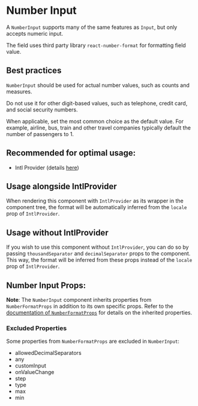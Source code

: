 

# Number Input

A `NumberInput` supports many of the same features as `Input`, but only accepts numeric input.

The field uses third party library `react-number-format` for formatting field value.

## Best practices

`NumberInput` should be used for actual number values, such as counts and measures.

Do not use it for other digit-based values, such as telephone, credit card, and social security numbers.

When applicable, set the most common choice as the default value. For example, airline, bus, train and other travel companies typically default the number of passengers to 1.

## **Recommended for optimal usage**:

- Intl Provider (details [here](/docs/component-library-intl-intl--basic))

## Usage alongside IntlProvider

When rendering this component with `IntlProvider` as its wrapper in the component tree, the format will be
automatically inferred from the `locale` prop of `IntlProvider`.

## Usage without IntlProvider

If you wish to use this component without `IntlProvider`, you can do so by passing `thousandSeparator` and `decimalSeparator` props
to the component. This way, the format will be inferred from these props instead of the `locale` prop of `IntlProvider`.

<Stories includePrimary={true} />

## Number Input Props:

<ArgsTable of={NumberInput} />

**Note**: The `NumberInput` component inherits properties from `NumberFormatProps` in addition to its own specific props. Refer to the [documentation of `NumberFormatProps`](https://s-yadav.github.io/react-number-format/docs/numeric_format) for details on the inherited properties.

### Excluded Properties

Some properties from `NumberFormatProps` are excluded in `NumberInput`:

- allowedDecimalSeparators
- any
- customInput
- onValueChange
- step
- type
- max
- min

